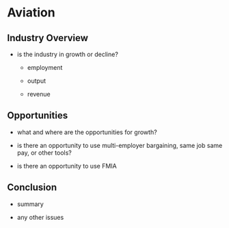 # Aviation

## Industry Overview

-   is the industry in growth or decline?

    -   employment

    -   output

    -   revenue

## Opportunities

-   what and where are the opportunities for growth?

-   is there an opportunity to use multi-employer bargaining, same job same pay, or other tools?

-   is there an opportunity to use FMIA

## Conclusion

-   summary

-   any other issues

## 
